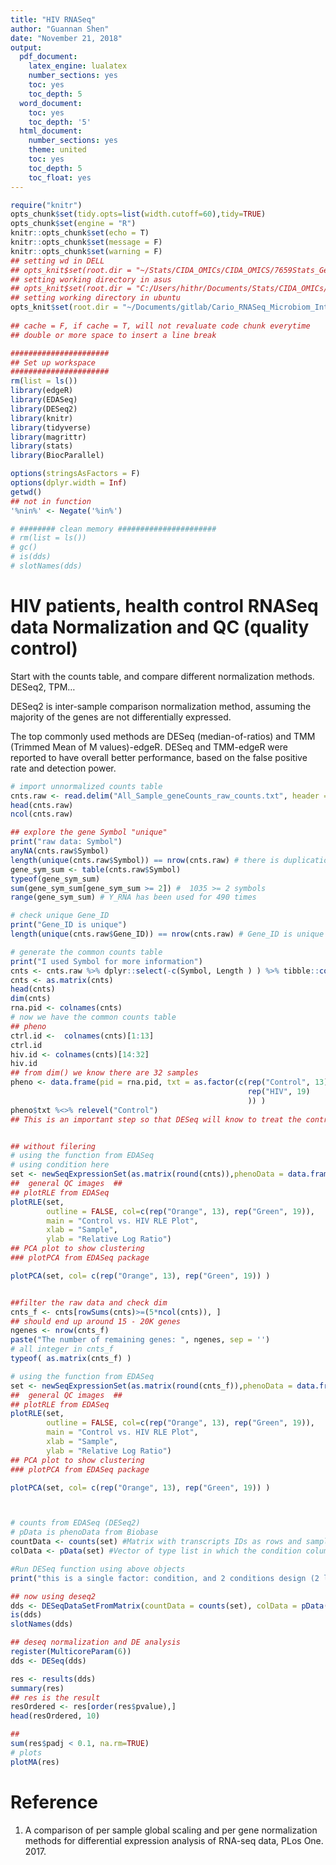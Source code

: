```yaml
---
title: "HIV RNASeq"
author: "Guannan Shen"
date: "November 21, 2018"
output: 
  pdf_document:
    latex_engine: lualatex
    number_sections: yes
    toc: yes
    toc_depth: 5
  word_document:
    toc: yes
    toc_depth: '5'
  html_document:
    number_sections: yes
    theme: united
    toc: yes
    toc_depth: 5
    toc_float: yes
---
```


```r
require("knitr")
opts_chunk$set(tidy.opts=list(width.cutoff=60),tidy=TRUE)
opts_chunk$set(engine = "R")
knitr::opts_chunk$set(echo = T)
knitr::opts_chunk$set(message = F)
knitr::opts_chunk$set(warning = F)
## setting wd in DELL
## opts_knit$set(root.dir = "~/Stats/CIDA_OMICs/CIDA_OMICS/7659Stats_Genetics/HW5/")
## setting working directory in asus 
## opts_knit$set(root.dir = "C:/Users/hithr/Documents/Stats/CIDA_OMICs/7659Stats_Genetics/HW5/") 
## setting working directory in ubuntu
opts_knit$set(root.dir = "~/Documents/gitlab/Cario_RNASeq_Microbiom_Inte/DataRaw/")
                                                 
## cache = F, if cache = T, will not revaluate code chunk everytime
## double or more space to insert a line break
```

```r
######################
## Set up workspace
######################
rm(list = ls())
library(edgeR)
library(EDASeq)
library(DESeq2)
library(knitr)
library(tidyverse)
library(magrittr)
library(stats)
library(BiocParallel)

options(stringsAsFactors = F)
options(dplyr.width = Inf)
getwd()
## not in function
'%nin%' <- Negate('%in%')

# ######## clean memory ######################
# rm(list = ls())
# gc()
# is(dds)
# slotNames(dds)

```

# HIV patients, health control RNASeq data Normalization and QC (quality control)
Start with the counts table, and compare different normalization methods. DESeq2, TPM...

DESeq2 is inter-sample comparison normalization method, assuming the majority of the genes are not differentially expressed. 

The top commonly used methods are DESeq (median-of-ratios) and TMM (Trimmed Mean of M values)-edgeR. DESeq and TMM-edgeR were reported to have overall better performance, based on the false positive rate and detection power. 


```r
# import unnormalized counts table
cnts.raw <- read.delim("All_Sample_geneCounts_raw_counts.txt", header = TRUE, sep = "\t")
head(cnts.raw)
ncol(cnts.raw)

## explore the gene Symbol "unique"
print("raw data: Symbol")
anyNA(cnts.raw$Symbol)
length(unique(cnts.raw$Symbol)) == nrow(cnts.raw) # there is duplication
gene_sym_sum <- table(cnts.raw$Symbol)
typeof(gene_sym_sum)
sum(gene_sym_sum[gene_sym_sum >= 2]) #  1035 >= 2 symbols
range(gene_sym_sum) # Y_RNA has been used for 490 times

# check unique Gene_ID
print("Gene_ID is unique")
length(unique(cnts.raw$Gene_ID)) == nrow(cnts.raw) # Gene_ID is unique

# generate the common counts table
print("I used Symbol for more information")
cnts <- cnts.raw %>% dplyr::select(-c(Symbol, Length ) ) %>% tibble::column_to_rownames("Gene_ID")
cnts <- as.matrix(cnts)
head(cnts)
dim(cnts)
rna.pid <- colnames(cnts)
# now we have the common counts table 
## pheno
ctrl.id <-  colnames(cnts)[1:13]
ctrl.id
hiv.id <- colnames(cnts)[14:32]
hiv.id
## from dim() we know there are 32 samples
pheno <- data.frame(pid = rna.pid, txt = as.factor(c(rep("Control", 13), 
                                                     rep("HIV", 19)
                                                     )) )
pheno$txt %<>% relevel("Control")
## This is an important step so that DESeq will know to treat the control condition as the reference


## without filering
# using the function from EDASeq
# using condition here 
set <- newSeqExpressionSet(as.matrix(round(cnts)),phenoData = data.frame(condition=as.factor(pheno$txt), row.names=colnames(cnts)))
##  general QC images  ## 
## plotRLE from EDASeq
plotRLE(set, 
        outline = FALSE, col=c(rep("Orange", 13), rep("Green", 19)), 
        main = "Control vs. HIV RLE Plot", 
        xlab = "Sample", 
        ylab = "Relative Log Ratio")
## PCA plot to show clustering
### plotPCA from EDASeq package

plotPCA(set, col= c(rep("Orange", 13), rep("Green", 19)) )


##filter the raw data and check dim
cnts_f <- cnts[rowSums(cnts)>=(5*ncol(cnts)), ]
## should end up around 15 - 20K genes 
ngenes <- nrow(cnts_f)
paste("The number of remaining genes: ", ngenes, sep = '')
# all integer in cnts_f
typeof( as.matrix(cnts_f) )

# using the function from EDASeq
set <- newSeqExpressionSet(as.matrix(round(cnts_f)),phenoData = data.frame(condition=as.factor(pheno$txt), row.names=colnames(cnts_f)))
##  general QC images  ## 
## plotRLE from EDASeq
plotRLE(set, 
        outline = FALSE, col=c(rep("Orange", 13), rep("Green", 19)), 
        main = "Control vs. HIV RLE Plot", 
        xlab = "Sample", 
        ylab = "Relative Log Ratio")
## PCA plot to show clustering
### plotPCA from EDASeq package

plotPCA(set, col= c(rep("Orange", 13), rep("Green", 19)) )




```


```r
# counts from EDASeq (DESeq2)
# pData is phenoData from Biobase
countData <- counts(set) #Matrix with transcripts IDs as rows and sample IDs as columns
colData <- pData(set) #Vector of type list in which the condition column is the treat/control identfier, and the rownames are sample IDs

#Run DESeq function using above objects
print("this is a single factor: condition, and 2 conditions design (2 levels)")

## now using deseq2
dds <- DESeqDataSetFromMatrix(countData = counts(set), colData = pData(set),design = ~ condition)
is(dds)
slotNames(dds)

## deseq normalization and DE analysis
register(MulticoreParam(6))
dds <- DESeq(dds)

res <- results(dds)
summary(res)
## res is the result 
resOrdered <- res[order(res$pvalue),]
head(resOrdered, 10)

##
sum(res$padj < 0.1, na.rm=TRUE)
# plots 
plotMA(res)

```

# Reference
1. A comparison of per sample global scaling and per gene normalization methods for differential expression analysis of RNA-seq data, PLos One. 2017. 



